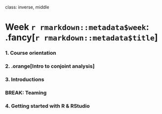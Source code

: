 
class: inverse, middle

# Week `r rmarkdown::metadata$week`: .fancy[`r rmarkdown::metadata$title`]

### 1. Course orientation
### 2. .orange[Intro to conjoint analysis]
### 3. Introductions

### BREAK: Teaming

### 4. Getting started with R & RStudio





